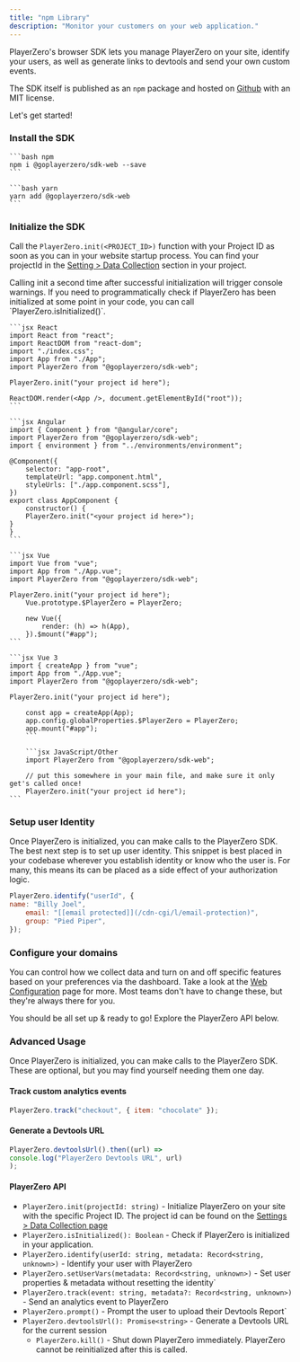 ```yaml
---
title: "npm Library"
description: "Monitor your customers on your web application."
---
```



PlayerZero's browser SDK lets you manage PlayerZero on your site, identify your
users, as well as generate links to devtools and send your own custom events.

The SDK itself is published as an `npm` package and hosted on
[Github](https://github.com/goplayerzero/sdk-web) with an MIT license.

Let's get started!

### Install the SDK

<CodeGroup>

    ```bash npm
    npm i @goplayerzero/sdk-web --save
    ```

    ```bash yarn
    yarn add @goplayerzero/sdk-web
    ```

</CodeGroup>

### Initialize the SDK

Call the `PlayerZero.init(<PROJECT_ID>)` function with your Project ID as soon
as you can in your website startup process. You can find your projectId in the
[Setting > Data Collection](https://go.playerzero.app/setting/data) section in
your project.

<Warning>
    Calling init a second time after successful initialization will trigger
    console warnings. If you need to programmatically check if PlayerZero has been
    initialized at some point in your code, you can call
    `PlayerZero.isInitialized()`.
</Warning>

<CodeGroup>

    ```jsx React
    import React from "react";
    import ReactDOM from "react-dom";
    import "./index.css";
    import App from "./App";
    import PlayerZero from "@goplayerzero/sdk-web";

    PlayerZero.init("your project id here");

    ReactDOM.render(<App />, document.getElementById("root"));
    ```

    ```jsx Angular
    import { Component } from "@angular/core";
    import PlayerZero from "@goplayerzero/sdk-web";
    import { environment } from "../environments/environment";

    @Component({
        selector: "app-root",
        templateUrl: "app.component.html",
        styleUrls: ["./app.component.scss"],
    })
    export class AppComponent {
        constructor() {
        PlayerZero.init("<your project id here>");
    }
    }
    ```

    ```jsx Vue
    import Vue from "vue";
    import App from "./App.vue";
    import PlayerZero from "@goplayerzero/sdk-web";

    PlayerZero.init("your project id here");
        Vue.prototype.$PlayerZero = PlayerZero;

        new Vue({
            render: (h) => h(App),
        }).$mount("#app");
    ```

    ```jsx Vue 3
    import { createApp } from "vue";
    import App from "./App.vue";
    import PlayerZero from "@goplayerzero/sdk-web";

    PlayerZero.init("your project id here");

        const app = createApp(App);
        app.config.globalProperties.$PlayerZero = PlayerZero;
        app.mount("#app");
        ```

        ```jsx JavaScript/Other
        import PlayerZero from "@goplayerzero/sdk-web";

        // put this somewhere in your main file, and make sure it only get's called once!
        PlayerZero.init("your project id here");
    ```
</CodeGroup>

### Setup user Identity

Once PlayerZero is initialized, you can make calls to the PlayerZero SDK. The
best next step is to set up user identity. This snippet is best placed in your
codebase wherever you establish identity or know who the user is. For many, this
means its can be placed as a side effect of your authorization logic.

```jsx
PlayerZero.identify("userId", {
name: "Billy Joel",
    email: "[[email protected]](/cdn-cgi/l/email-protection)",
    group: "Pied Piper",
});
```

### Configure your domains

You can control how we collect data and turn on and off specific features based
on your preferences via the dashboard. Take a look at the
[Web Configuration](/docs/domain-controls) page for more. Most teams don't have
to change these, but they're always there for you.

You should be all set up & ready to go! Explore the PlayerZero API below.

### Advanced Usage

Once PlayerZero is initialized, you can make calls to the PlayerZero SDK. These
are optional, but you may find yourself needing them one day.

#### Track custom analytics events

```jsx
PlayerZero.track("checkout", { item: "chocolate" });
```

#### Generate a Devtools URL

```jsx
PlayerZero.devtoolsUrl().then((url) =>
console.log("PlayerZero Devtools URL", url)
);
```

#### PlayerZero API

- `PlayerZero.init(projectId: string)` \- Initialize PlayerZero on your site
with the specific Project ID. The project id can be found on the
[Settings > Data Collection page](https://go.playerzero.app/setting/data)
- `PlayerZero.isInitialized(): Boolean` \- Check if PlayerZero is initialized in
your application.
- `PlayerZero.identify(userId: string, metadata: Record<string, unknown>)` \-
Identify your user with PlayerZero
- `PlayerZero.setUserVars(metadata: Record<string, unknown>)` \- Set user
properties & metadata without resetting the identity`
- `PlayerZero.track(event: string, metadata?: Record<string, unknown>)` \- Send
an analytics event to PlayerZero
- `PlayerZero.prompt()` \- Prompt the user to upload their Devtools Report`
- `PlayerZero.devtoolsUrl(): Promise<string>` \- Generate a Devtools URL for the
    current session
    - `PlayerZero.kill()` \- Shut down PlayerZero immediately. PlayerZero cannot be
    reinitialized after this is called.
